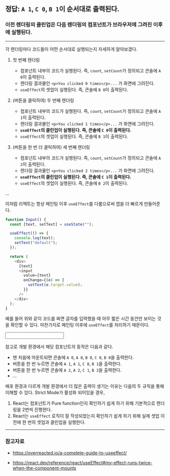 
## 정답: `A 1`, `C 0`, `B 1`이 순서대로 출력된다.

<Counter />

### 이전 렌더링의 클린업은 다음 렌더링의 컴포넌트가 브라우저에 그려진 이후에 실행된다.

---

각 렌더링마다 코드들이 어떤 순서대로 실행되는지 자세하게 알아보겠다.

1. 첫 번째 렌더링

   - 컴포넌트 내부의 코드가 실행된다. 즉, `count`, `setCount`가 정의되고 콘솔에 `A 0`이 출력된다.
   - 렌더링 결과물인 `<p>You clicked 0 times</p>...` 가 화면에 그려진다.
   - `useEffect`의 셋업이 실행된다. 즉, 콘솔에 `B 0`이 출력된다.

2. (버튼을 클릭하여) 두 번째 렌더링

   - 컴포넌트 내부의 코드가 실행된다. 즉, `count`, `setCount`가 정의되고 콘솔에 `A 1`이 출력된다.
   - 렌더링 결과물인 `<p>You clicked 1 times</p>...` 가 화면에 그려진다.
   - **`useEffect`의 클린업이 실행된다. 즉, 콘솔에 `C 0`이 출력된다.**
   - `useEffect`의 셋업이 실행된다. 즉, 콘솔에 `B 1`이 출력된다.

3. (버튼을 한 번 더 클릭하여) 세 번째 렌더링

   - 컴포넌트 내부의 코드가 실행된다. 즉, `count`, `setCount`가 정의되고 콘솔에 `A 2`이 출력된다.
   - 렌더링 결과물인 `<p>You clicked 2 times</p>...` 가 화면에 그려진다.
   - **`useEffect`의 클린업이 실행된다. 즉, 콘솔에 `C 1`이 출력된다.**
   - `useEffect`의 셋업이 실행된다. 즉, 콘솔에 `B 2`이 출력된다.

...

이처럼 리액트는 항상 페인팅 이후 `useEffect`를 다룸으로써 앱을 더 빠르게 만들어준다.

```js showLineNumbers
function Input() {
  const [text, setText] = useState("");

  useEffect(() => {
    console.log(text);
    setText("default");
  });

  return (
    <div>
      {text}
      <input
        value={text}
        onChange={(e) => {
          setText(e.target.value);
        }}
      />
    </div>
  );
}
```

예를 들어 위와 같이 코드를 짜면 글자를 입력했을 때 아무 짧은 시간 동안만 보이는 것을 확인할 수 있다. 마찬가지로 페인팅 이후에 `useEffect`를 처리하기 때문이다.

<Input />

참고로 개발 환경에서 해당 컴포넌트의 동작은 다음과 같다.

- 맨 처음에 마운트되면 콘솔에 `A 0`, `A 0`, `B 0`, `C 0`, `B 0`을 출력한다.
- 버튼을 한 번 누르면 콘솔에 `A 1`, `A 1`, `C 0`, `B 1`을 출력한다.
- 버튼을 한 번 누르면 콘솔에 `A 2`, `A 2`, `C 1`, `B 2`을 출력한다.
- ...

배포 환경과 다르게 개발 환경에서 더 많은 출력이 생기는 이유는 다음의 두 규칙을 통해 이해할 수 있다. Strict Mode가 활성화 되어있을 경우,

1. React는 컴포넌트가 Pure function인지 확인하기 쉽게 하기 위해 기본적으로 렌더링을 2번씩 진행한다.
2. React는 `useEffect` 로직이 잘 작성되었는지 확인하기 쉽게 하기 위해 실제 셋업 이전에 한 번의 셋업과 클린업을 실행한다.

---

### 참고자료

- https://overreacted.io/a-complete-guide-to-useeffect/

- https://react.dev/reference/react/useEffect#my-effect-runs-twice-when-the-component-mounts

```

```
